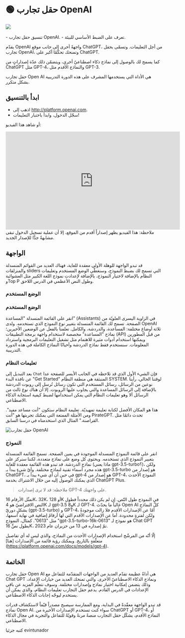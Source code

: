 
# 🟢 حقل تجارب OpenAI

<div style={{ textAlign: "center" }}>
  <Image
    src="/docs/assets/basics/openai_playground.webp"
    className="img-docs"
    width={2700}
    height={1342}
    style={{ width: "80%", margin: "auto" }}
  />
</div>
<br />

<Takeaways>
  - تنسيق حقل تجارب OpenAI. - تعرف على الضبط الأساسي للبيئة.
</Takeaways>

يقدّم OpenAI واجهةً أخرى إلى جانب موقع ChatGPT، من أجل التعليمات. وتسمّى بحقل تجارب OpenAI، وتمنحك تحكّمًا أكبر على ChatGPT. 

كما يسمح لك بالوصول إلى نماذج ذكاء اصطناعيّ أخرى، ويتضمّن ذلك عدّة إصداراتٍ من ChatGPT مثل GPT-4، والنماذج الأقدم مثل GPT-3.

<Note>
  حقل تجارب Open AI هي الأداة التي يستخدمها المشرف على هذه الدورة التدريبية بشكل متكرر.
</Note>

## ابدأ بالتنسيق

* اذهب إلى http://platform.openai.com.
* سجّل الدخول، وابدأ باختبار التعليمات!

أو شاهد هذا الفيديو:

<iframe
  width="560"
  height="315"
  className="w-fit lg:w-[560px]"
  src="https://www.youtube.com/embed/6OD14rpokRw"
  title="YouTube video player"
  frameBorder="0"
  allow="accelerometer; autoplay; clipboard-write; encrypted-media; gyroscope; picture-in-picture; web-share"
  allowFullScreen
></iframe>

<Note>
  ملاحظة: هذا الفيديو يظهر إصداراً أقدم من الموقع، إلا أن عملية تسجيل الدخول تبقى مشابهةٌ جدًّا للإصدار الجديد.
</Note>

## الواجهة 

قد تبدو الواجهة للوهلة الأولى معقدة للغاية، فهناك العديد من القوائم المنسدلة والمنزلقات sliders التي تسمح لك بضبط النموذج، وسنغطّي الوضع المستخدم وتعليمات النظام بالإضافة لاختيار النموذج، بالإضافة لإعدادت نموذج اللغة الكبير مثل العشوائية وTop P وطول النص الأعظمي في الدرس اللاحق.

### الوضع المستخدم

### الوضع المستخدم

انقر على القائمة المنسدلة "المساعدة" (Assistants) في الزاوية اليسرى العلويّة من الصفحة. تسمح لك القائمة المنسدلة بتغيير نوع النموذج الذي تستخدمه. ولدى OpenAI ثلاثة أوضاع مختلفة: المساعدة، والدردشة، والكامل. تعلمنا بالفعل عن الوضعين الأخيرين؛ نماذج "المساعدة" مخصصة لاستخدام واجهة برمجة التطبيقات (API) من قبل المطورين ويمكنها استخدام أدوات مثيرة للاهتمام مثل تشغيل التعليمات البرمجية واسترداد المعلومات. سنستخدم فقط نماذج الدردشة وأحيانًا النماذج الكاملة في هذه الدورة التدريبية.

### تعليمات النظام

بعد التبديل إلى `Chat` فإن الشيء الأول الذي قد تلاحظه في الجانب الأيسر للصفحة عدا عن نافذة البدء "Get Started" المنبثقة هي منطقة النظام SYSTEM. لوقتنا الحالي، رأينا نوعين من الرسائل، رسائل المستخدم التي تكون رسائل تُرسل إلى روبوت الدردشة بالإضافة إلى الرسائل المساعدة والتي يجاوب عليها الروبوت. إلا أن هناك نوع ثالث من الرسائل ألا وهو تعليمات النظام التي يمكن استخدامها لضبط كيفية استجابة الذكاء الاصطناعي.

هذا هو المكان الأفضل لكتابة تعليمة تمهيديّة. تعليمة النظام ستكون "أنت مساعد مفيد". ومن الأمثلة الممتعة التي يمكنك تجربتها هو "أنت PirateGPT. تحدث دائمًا مثل القراصنة." المثال الذي استخدمناه في درسنا السابق. 

![حقل تجارب OpenAI](https://learnprompting.org/assets/images/openai_system_prompt-0fbb453b0f6a85d1efefc62cf10193c0.webp)

### النموذج
انقر على قائمة النموذج المنسدلة الموجودة في يمين الصفحة. تسمح القائمة المنسدلة بتغيير النموذج الذي تستخدمه. ويحتوي كل وضع على نماذج متعددة، لكننا سنركز على نماذج الدردشة. قد تبدو هذه القائمة معقدة للغاية (ماذا يعني gpt-3.5-turbo؟)، ولكن هذه مجرد أسماء تقنية لنماذج مختلفة. وأيّ شيءٍ يبدأ بـ gpt-3.5-turbo هو إصدار من ChatGPT، في حين أن أي شيء يبدأ بـ gpt-4 هو إصدار من GPT-4، النموذج الأحدث الذي يمكنك الوصول إليه من خلال الاشتراك بخدمة ChatGPT Plus.

> ملاحظة: قد لا ترى إصدارات GPT-4 على واجهتك.

تمثّل الأرقام 16K، 32K، أو 128K في النموذج طول النّص. إن لم يكن ذلك محدداً فطول النص الافتراضيّ هو 4K لـ gpt-3.5 و8K لـ GPT-4. غالباً ما يحدّث Open AI كلّ النماذج بشكلٍ دوريّ (gpt-3.5-turbo) و GPT-4، أمّا عن الإصدارات الأقدم فلا زالت موجودةً ولكن لفترةٍ محدودة. أما عن الإصدارات الأقدم التي لها أرقامٌ إضافية في نهاية اسمها، مثل "0613". كمثال، النموذج "gpt-3.5-turbo-16k-0613" هو نموذج لـ Chat GPT بطول نصٍّ 16K، تمّ إصداره في 13 من حزيران عام 2023.

إلّا أنّه من المرشّح استخدام الإصدارات الأحدث من النماذج، والذي ليس له أي تفاصيل متعلّقةٍ بالتاريخ. ويمكنك رؤية قائمة من الإصدارات [هنا] (https://platform.openai.com/docs/models/gpt-4).

## الخاتمة
حقل تجارب Open AI هي أداةٌ عظيمة تقدّم العديد من الواجهات المتقدّمة للتفاعل مع Chat GPT ونماذج الذكاء الاصطناعيّ الأخرى. والتي تمنحك العديد من خيارات الإعداد، وذلك يتضمن إمكانية اختيار نماذج وإصدارات مختلفة. وسوف نتعلّم المزيد عن باقي الإعدادات في الدرس القادم. يدعم حقل التجارب تعليمات النظام، والذي يمكن أن يستخدم ليوجّه إجابات الذكاء الاصطناعي. 

قد تبدو الواجهة معقّدةً في البداية، ومع الممارسة سيصبح مصدراً قيّماً لاستكشاف قدرات نماذج Open AI. سواء كنت تستخدم الإصدارات الأخيرة من ChatGPT أو GPT-4، أو النماذج الأقدم، يشكّل حقل التجارب منصةً مرنةً وقويّةً للتفاعل والتجربة في مجال الذكاء الاصطناعي.

كتبه جزئيا evintunador
